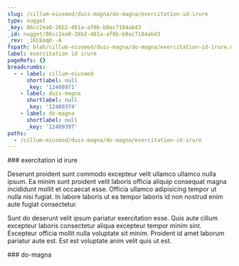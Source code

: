 ```yaml
---
slug: /cillum-eiusmod/duis-magna/do-magna/exercitation-id-irure
type: nugget
_key: 86cc2ea0-26b2-481a-af0b-b0ac7184ab43
_id: nugget/86cc2ea0-26b2-481a-af0b-b0ac7184ab43
_rev: _iKCEmqO--A
fspath: blah/cillum-eiusmod/duis-magna/do-magna/exercitation-id-irure.md
label: exercitation id irure
pageRefs: {}
breadcrumbs:
  - - label: cillum-eiusmod
      shortlabel: null
      _key: '12408971'
    - label: duis-magna
      shortlabel: null
      _key: '12409374'
    - label: do-magna
      shortlabel: null
      _key: '12409397'
paths:
  - /cillum-eiusmod/duis-magna/do-magna/exercitation-id-irure
---
```


<NuggetArea>
<Nugget slug="/cillum-eiusmod/duis-magna/do-magna/exercitation-id-irure" type="nugget" _key="86cc2ea0-26b2-481a-af0b-b0ac7184ab43" _id="nugget/86cc2ea0-26b2-481a-af0b-b0ac7184ab43" _rev="_iKCEmqO--A" fspath="blah/cillum-eiusmod/duis-magna/do-magna/exercitation-id-irure.md" label="exercitation id irure" paths="/cillum-eiusmod/duis-magna/do-magna/exercitation-id-irure">
<NuggetBody>
### exercitation id irure

Deserunt proident sunt commodo excepteur velit ullamco ullamco nulla ipsum. Ea minim sunt proident velit laboris officia aliquip consequat magna incididunt mollit et occaecat esse. Officia ullamco adipisicing tempor ut nulla nisi fugiat. In labore laboris ut ea tempor laboris id non nostrud enim aute fugiat consectetur.

Sunt do deserunt velit ipsum pariatur exercitation esse. Quis aute cillum excepteur laboris consectetur aliqua excepteur tempor minim sint. Excepteur officia mollit nulla voluptate sit minim. Proident id amet laborum pariatur aute est. Est est voluptate anim velit quis ut est.

</NuggetBody>
<Breadcrumbs>
<Crumbs>
<Crumb _key="12408971" label="cillum-eiusmod" /><Crumb _key="12409374" label="duis-magna" /><Crumb _key="12409397" label="do-magna" />
</Crumbs>
</Breadcrumbs>
</Nugget>

<NuggetsInbound>
</NuggetsInbound>
<NuggetsOutbound>
</NuggetsOutbound>
</NuggetArea>
<PassagesInbound>
<Passage direction="inbound" type="passage" _key="12409397" _id="passage/12409397" _rev="_iKCEmqK--_" label="do-magna" passage="do-magna" fspath="blah/cillum-eiusmod/duis-magna/do-magna" paths="/cillum-eiusmod/duis-magna/do-magna" slug="/cillum-eiusmod/duis-magna/do-magna">
<NuggetBody>
### do-magna

</NuggetBody>
<Breadcrumbs>
<Crumbs>
<Crumb _key="12408971" label="cillum-eiusmod" /><Crumb _key="12409374" label="duis-magna" />
</Crumbs>
</Breadcrumbs>
</Passage>

</PassagesInbound>
<PassagesOutbound>
</PassagesOutbound>